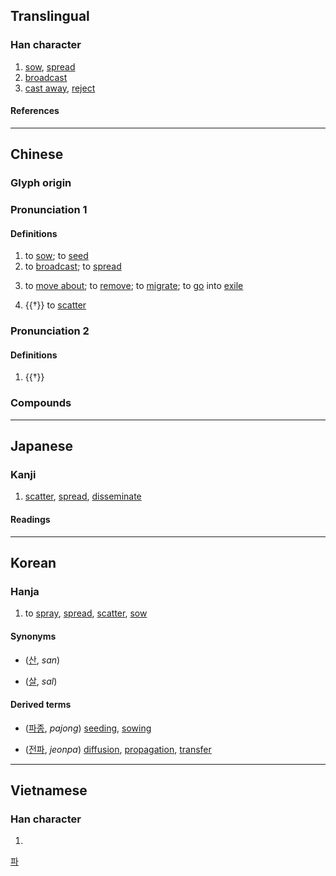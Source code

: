 {{character info}}
==Translingual==

===Han character===
{{Han char|rn=64|rad=手|as=12|sn=15|four=52069|canj=QHDW|ids=⿰扌番}}

# [[sow]], [[spread]]
# [[broadcast]]
# [[cast away]], [[reject]]

====References====
{{Han ref|kx=0456.150|dkj=12747|dj=0805.110|hdz=31960.120|uh=64AD}}

----

==Chinese==
{{zh-forms|alt=抪-second round simplified}}

===Glyph origin===
{{Han etym}}

===Pronunciation 1===
{{zh-pron
|m=播
|c=bo3
|mn=pò͘/twv:pò
|mn-t=bua3
|mc=y
|oc=y
|ma=Zh-bō.oga
|cat=v
}}

====Definitions====
{{zh-hanzi}}

# to [[sow]]; to [[seed]]
# to [[broadcast]]; to [[spread]]
# {{lb|zh|literary}} to [[move about]]; to [[remove]]; to [[migrate]]; to [[go]] into [[exile]]
# {{†}} to [[scatter]]

===Pronunciation 2===
{{zh-pron
|m=bǒ
|cat=
}}

====Definitions====
{{zh-hanzi}}

# {{†}} {{zh-alt-form|簸|[[toss]] [[up and down]]}}

===Compounds===
{{zh-der|一級傳播|主播|乘輿播越|乘輿播遷|二手傳播|人際傳播|傳播|傳播功能|傳播媒體|傳播學|傳播界|傳播者|傳播衛星|公眾傳播|受播者|口語傳播|圖文傳播|大眾傳播|太空傳播|實況轉播|導播|小廣播|展播|廣播|廣播劇|廣播段|廣播界|廣播節|廣播節目|廣播系統|廣播網|廣播電臺|掀風播浪|掂斤播兩|插播|搬斤播兩|撒播|撒播機|播亂|播出|播出頻道|播名天下|播土揚塵|播報|播報員|播州|播幅|播弄|播惡遺臭|播揚|播放|播散|播敷|播映|播棄|播流|播發|播種|播種機|播糠眯目|播蕩|播越|播越失據|播送|播遷|播郎鼓|播音|播音員|收播|散播|文字傳播|春播|有線廣播|條播|流播|直接廣播|直播|直播衛星|直播電視|短波廣播|視聽傳播|秋播|立體廣播|耬播|聯播|聲名遠播|衛星轉播|試播|調幅廣播|調頻廣播|轉播|轉播站|逋播|遠播|選播|配置廣播|醜聲遠播|重播|開播|顛播|飛播|首播|點播|播棋:mancala}}

{{zh-cat|Intermediate}}

----

==Japanese==

===Kanji===
{{ja-kanji|grade=|rs=手12}}

# [[scatter]], [[spread]], [[disseminate]]

====Readings====
{{ja-readings
|goon=は
|kanon=は
|kanyoon=はん, ばん
|kun=ま-く
}}

----

==Korean==

===Hanja===
{{ko-hanja|뿌리다|뿌릴|파}}

# to [[spray]], [[spread]], [[scatter]], [[sow]]

====Synonyms====
* {{l|ko|散}} ([[산]], ''san'')
* {{l|ko|撒}} ([[살]], ''sal'')

====Derived terms====
* {{l|ko|播種}} ([[파종]], ''pajong'') [[seed]]ing, [[sow]]ing
* {{l|ko|傳播}} ([[전파]], ''jeonpa'') [[diffusion]], [[propagation]], [[transfer]]

[[Category:Hanja readings|파]]

----

==Vietnamese==

===Han character===
{{vi-readings|rs=手12|reading=[[vá]], [[bá]], [[bạ]], [[phăng]], [[vả]], [[vớ]], [[bợ]]}}

# {{rfdef|vi|sort=手12}}

{{cln|vi|Han tu}}